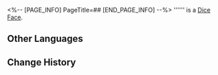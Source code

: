 <%-- [PAGE_INFO]
PageTitle=##
[END_PAGE_INFO] --%>
{{Item Infobox
|id          = 250566
|image       = Item .png
|type        = Dice Face
|invCategory = 
|rarity      = 5
|effect      = 
|description = 
}}
'''''' is a [[Dice Face]].

==Other Languages==
{{Other Languages
|en   = 
|zhs  = 
|zht  = 
|ja   = 
|ko   = 
|es   = 
|fr   = 
|ru   = 
|th   = 
|vi   = 
|de   = 
|id   = 
|pt   = 
}}

==Change History==
{{Change History|1.6}}